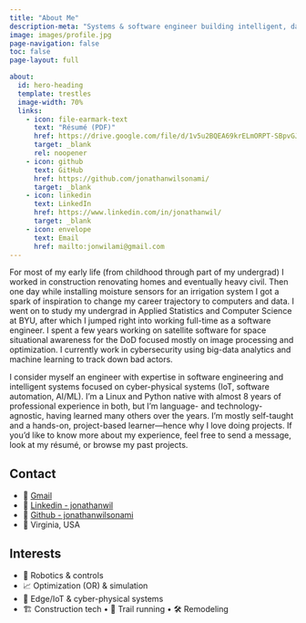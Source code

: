 ```yaml
---
title: "About Me"
description-meta: "Systems & software engineer building intelligent, data-driven systems across AI/ML, IoT, and digital twins."
image: images/profile.jpg
page-navigation: false
toc: false
page-layout: full

about:
  id: hero-heading
  template: trestles
  image-width: 70%
  links:
    - icon: file-earmark-text
      text: "Résumé (PDF)"
      href: https://drive.google.com/file/d/1v5u2BQEA69krELmORPT-SBpvGJXmZapx/view?usp=sharing 
      target: _blank
      rel: noopener
    - icon: github
      text: GitHub
      href: https://github.com/jonathanwilsonami/
      target: _blank
    - icon: linkedin
      text: LinkedIn
      href: https://www.linkedin.com/in/jonathanwil/
      target: _blank
    - icon: envelope
      text: Email
      href: mailto:jonwilami@gmail.com
---
```


:::{#hero-heading}
For most of my early life (from childhood through part of my undergrad) I worked in construction renovating homes and eventually heavy civil. Then one day while installing moisture sensors for an irrigation system I got a spark of inspiration to change my career trajectory to computers and data. I went on to study my undergrad in Applied Statistics and Computer Science at BYU, after which I jumped right into working full-time as a software engineer. I spent a few years working on satellite software for space situational awareness for the DoD focused mostly on image processing and optimization. I currently work in cybersecurity using big-data analytics and machine learning to track down bad actors.

I consider myself an engineer with expertise in software engineering and intelligent systems focused on cyber-physical systems (IoT, software automation, AI/ML). I’m a Linux and Python native with almost 8 years of professional experience in both, but I’m language- and technology-agnostic, having learned many others over the years. I’m mostly self-taught and a hands-on, project-based learner—hence why I love doing projects. If you’d like to know more about my experience, feel free to send a message, look at my résumé, or browse my past projects.
:::

::: {.callout-note}
## Contact
- 📧 [Gmail](mailto:jonwilami@gmail.com)
- 🔗 [Linkedin - jonathanwil](https://www.linkedin.com/in/jonathanwil/)
- 🐙 [Github - jonathanwilsonami](https://github.com/jonathanwilsonami/)
- 📍 Virginia, USA
:::

## Interests
- 🤖 Robotics & controls  
- 📈 Optimization (OR) & simulation  
- 🧰 Edge/IoT & cyber-physical systems  
- 🏗️ Construction tech • 🏃 Trail running • 🛠️ Remodeling
